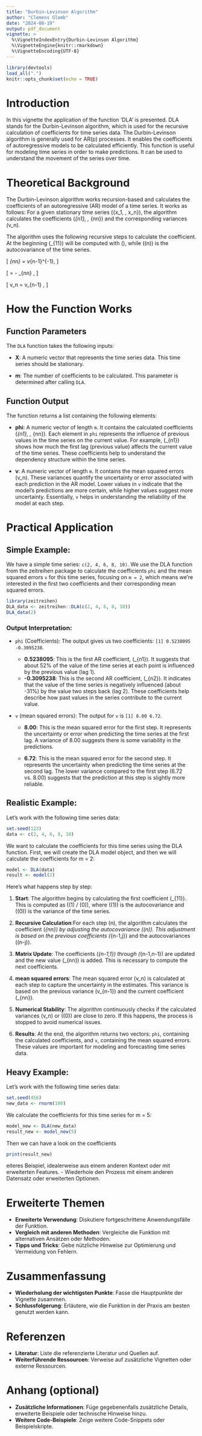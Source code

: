 ```yaml
---
title: "Durbin-Levinson Algorithm"
author: "Clemens Glomb"
date: "2024-08-19"
output: pdf_document
vignette: >
  %\VignetteIndexEntry{Durbin-Levinson Algorithm}
  %\VignetteEngine{knitr::rmarkdown}
  %\VignetteEncoding{UTF-8}
---
```


```r
library(devtools)
load_all(".")
knitr::opts_chunk$set(echo = TRUE)
```

# Introduction

In this vignette the application of the function 'DLA' is presented. DLA stands for the Durbin-Levinson algorithm, which is used for the recursive calculation of coefficients for time series data. The Durbin-Levinson algorithm is generally used for AR(p) processes. It enables the coefficients of autoregressive models to be calculated efficiently. This function is useful for modeling time series in order to make predictions. It can be used to understand the movement of the series over time.

# Theoretical Background

The Durbin-Levinson algorithm works recursion-based and calculates the coefficients of an autoregressive (AR) model of a time series. It works as follows: For a given stationary time series \(\{x_1, \dots, x_n\}\), the algorithm calculates the coefficients \(\phi_{n1}, \dots, \phi_{nn}\) and the corresponding variances \(v_n\).

The algorithm uses the following recursive steps to calculate the coefficient. At the beginning \(\phi_{11}\) will be computed with \(\frac{\gamma(1)}{\gamma(0)}\), while \(\gamma(n)\) is the autocovariance of the time series.

\[
\phi_{nn} = \left[ \gamma(n) - \sum_{j=1}^{n-1} \phi_{n-1,j} \gamma(n-j) \right] v_{n-1}^{-1},
\]

\[
\left[ \begin{array}{c}
\phi_{n1} \\
\vdots \\
\phi_{n,n-1}
\end{array} \right]
=
\left[ \begin{array}{c}
\phi_{n-1,1} \\
\vdots \\
\phi_{n-1,n-1}
\end{array} \right]
-
\phi_{nn}
\left[ \begin{array}{c}
\phi_{n-1,n-1} \\
\vdots \\
\phi_{n-1,1}
\end{array} \right],
\]

\[
v_n = v_{n-1} \left[1 - \phi_{nn}^2\right],
\]

# How the Function Works

## Function Parameters

The `DLA` function takes the following inputs:

- **X**: A numeric vector that represents the time series data. This time series should be stationary.

- **m**: The number of coefficients to be calculated. This parameter is determined after calling `DLA`.

## Function Output

The function returns a list containing the following elements:

- **phi**: A numeric vector of length `m`. It contains the calculated coefficients \(\phi_{n1}, \dots, \phi_{nn}\). Each element in `phi` represents the influence of previous values in the time series on the current value. For example, \(\phi_{n1}\) shows how much the first lag (previous value) affects the current value of the time series. These coefficients help to understand the dependency structure within the time series.

- **v**: A numeric vector of length `m`. It contains the mean squared errors \(v_n\). These variances quantify the uncertainty or error associated with each prediction in the AR model. Lower values in `v` indicate that the model's predictions are more certain, while higher values suggest more uncertainty. Essentially, `v` helps in understanding the reliability of the model at each step.

# Practical Application

## **Simple Example**:
  
  We have a simple time series: `c(2, 4, 6, 8, 10)`. We use the DLA function from the zeitreihen package to calculate the coefficients `phi` and the mean squared errors `v` for this time series, focusing on `m = 2`, which means we're interested in the first two coefficients and their corresponding mean squared errors.

```r
library(zeitreihen)
DLA_data <- zeitreihen::DLA(c(2, 4, 6, 8, 10))
DLA_data(2)
```
### Output Interpretation:

- `phi` (Coefficients): The output gives us two coefficients: `[1] 0.5238095 -0.3095238`. 
   - **0.5238095**: This is the first AR coefficient, \(\phi_{n1}\). It suggests that about 52% of the value of the time series at each point is influenced by the previous value (lag 1). 
   - **-0.3095238**: This is the second AR coefficient, \(\phi_{n2}\). It indicates that the value of the time series is negatively influenced (about -31%) by the value two steps back (lag 2). These coefficients help describe how past values in the series contribute to the current value.

- `v` (mean squared errors): The output for `v` is `[1] 8.00 6.72`.

  - **8.00**: This is the mean squared error for the first step. It represents the uncertainty or error when predicting the time series at the first lag. A variance of 8.00 suggests there is some variability in the predictions.

  - **6.72**: This is the mean squared error for the second step. It represents the uncertainty when predicting the time series at the second lag. The lower variance compared to the first step (6.72 vs. 8.00) suggests that the prediction at this step is slightly more reliable.

## **Realistic Example**:

  Let’s work with the following time series data:

```r
set.seed(123)
data <- c(2, 4, 6, 8, 10)
```

We want to calculate the coefficients for this time series using the DLA function. First, we will create the DLA model object, and then we will calculate the coefficients for m = 2:

```r
model <- DLA(data)
result <- model(2)
```


  Here’s what happens step by step:

1. **Start**: The algorithm begins by calculating the first coefficient \(\phi_{11}\). This is computed as \(\gamma(1) / \gamma(0)\), where \(\gamma(1)\) is the autocovariance and \(\gamma(0)\) is the variance of the time series.

2. **Recursive Calculation**:For each step \(n\), the algorithm calculates the coefficient \(\phi_{nn}\) by adjusting the autocovariance \(\gamma(n)\). This adjustment is based on the previous coefficients \(\phi_{n-1,j}\) and the autocovariances \(\gamma(n-j)\).

3. **Matrix Update**: The coefficients \(\phi_{n-1,1}\) through \(\phi_{n-1,n-1}\) are updated and the new value \(\phi_{nn}\) is added. This is necessary to compute the next coefficients.

4. **mean squared errors**: The mean squared error \(v_n\) is calculated at each step to capture the uncertainty in the estimates. This variance is based on the previous variance \(v_{n-1}\) and the current coefficient \(\phi_{nn}\).

5. **Numerical Stability**: The algorithm continuously checks if the calculated variances \(v_n\) or \(\gamma(0)\) are close to zero. If this happens, the process is stopped to avoid numerical issues.

6. **Results**: At the end, the algorithm returns two vectors: `phi`, containing the calculated coefficients, and `v`, containing the mean squared errors. These values are important for modeling and forecasting time series data.

## **Heavy Example**:

  Let’s work with the following time series data:

```r
set.seed(456)
new_data <- rnorm(100)
```

We calculate the coefficients for this time series for m = 5:

```r
model_new <- DLA(new_data)
result_new <- model_new(5)
```
  
Then we can have a look on the coefficients

```r
print(result_new)
```
  
  
  
  
  
  
  
  
  
  
  
  
  
 
eiteres Beispiel, idealerweise aus einem anderen Kontext oder mit erweiterten Features.
  - Wiederhole den Prozess mit einem anderen Datensatz oder erweiterten Optionen.

# Erweiterte Themen

- **Erweiterte Verwendung**: Diskutiere fortgeschrittene Anwendungsfälle der Funktion.
- **Vergleich mit anderen Methoden**: Vergleiche die Funktion mit alternativen Ansätzen oder Methoden.
- **Tipps und Tricks**: Gebe nützliche Hinweise zur Optimierung und Vermeidung von Fehlern.

# Zusammenfassung

- **Wiederholung der wichtigsten Punkte**: Fasse die Hauptpunkte der Vignette zusammen.
- **Schlussfolgerung**: Erläutere, wie die Funktion in der Praxis am besten genutzt werden kann.

# Referenzen

- **Literatur**: Liste die referenzierte Literatur und Quellen auf.
- **Weiterführende Ressourcen**: Verweise auf zusätzliche Vignetten oder externe Ressourcen.

# Anhang (optional)

- **Zusätzliche Informationen**: Füge gegebenenfalls zusätzliche Details, erweiterte Beispiele oder technische Hinweise hinzu.
- **Weitere Code-Beispiele**: Zeige weitere Code-Snippets oder Beispielskripte.
